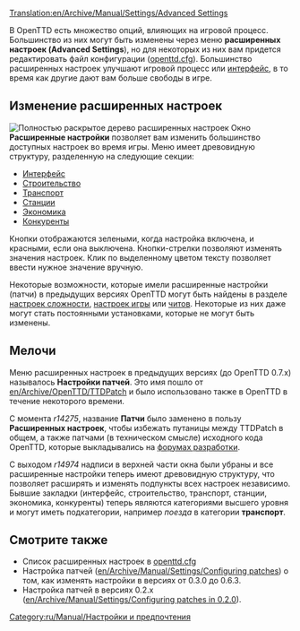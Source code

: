 [[Translation:en/Archive/Manual/Settings/Advanced Settings]]
{{ru/Необходимо сделать|Поправить ссылки после перевода соответствующих страниц.}}
{{ru/Внимание| Информация на этой странице относится к версии 0.7.x и выше. Смотрите настройку патчей ([[en/Archive/Manual/Settings/Configuring patches]]) если используете версию 0.6.x или более раннюю.}}
{{ru/Manual/Оглавление}}

В OpenTTD есть множество опций, влияющих на игровой процесс. Большинство из них могут быть изменены через меню '''расширенных настроек (Advanced Settings'''), но для некоторых из них вам придется редактировать файл конфигурации ([[ru/Archive/Manual/Settings/Openttd.cfg|openttd.cfg]]). Большинство расширенных настроек улучшают игровой процесс или [[ru/Manual/Интерфейс игры|интерфейс]], в то время как другие дают вам больше свободы в игре.

==Изменение расширенных настроек==
[[File:ru/Archive/Manual/Settings/Advanced options full.png|thumb|left|Полностью раскрытое дерево расширенных настроек]]
{{ru/Archive/Manual/Settings/Расширенные настройки}}
Окно '''Расширенные настройки''' позволяет вам изменить большинство доступных настроек во время игры. Меню имеет древовидную структуру, разделенную на следующие секции:

*[[ru/Archive/Manual/Settings/Расширенные настройки/Интерфейс|Интерфейс]]
*[[ru/Archive/Manual/Settings/Расширенные настройки/Строительство|Строительство]]
*[[ru/Archive/Manual/Settings/Расширенные настройки/Транспорт|Транспорт]]
*[[ru/Archive/Manual/Settings/Расширенные настройки/Станции|Станции]]
*[[ru/Archive/Manual/Settings/Расширенные настройки/Экономика|Экономика]]
*[[ru/Archive/Manual/Settings/Расширенные настройки/Конкуренты|Конкуренты]]

Кнопки отображаются зелеными, когда настройка включена, и красными, если она выключена. Кнопки-стрелки позволяют изменять значения настроек. Клик по выделенному цветом тексту позволяет ввести нужное значение вручную.

Некоторые возможности, которые имели расширенные настройки (патчи) в предыдущих версиях OpenTTD могут быть найдены в разделе [[ru/Archive/Manual/Settings/Сложность|настроек сложности]], [[ru/Manual/Окно настроек игры|настроек игры]] или [[ru/Manual/Чит-коды|читов]]. Некоторые из них даже могут стать постоянными установками, которые не могут быть изменены.


{{en/-}}

==Мелочи==
Меню расширенных настроек в предыдущих версиях (до OpenTTD 0.7.x) называлось '''Настройки патчей'''. Это имя пошло от [[en/Archive/OpenTTD/TTDPatch]] и было использовано также в OpenTTD в течение некоторого времени.

С момента ''r14275'', название '''Патчи''' было заменено в пользу '''Расширенных настроек''', чтобы избежать путаницы между TTDPatch в общем, а также патчами (в техническом смысле) исходного кода OpenTTD, которые выкладывались на [http://www.tt-forums.net/viewforum.php?f=33 форумах разработки].

С выходом ''r14974'' надписи в верхней части окна были убраны и все расширенные настройки теперь имеют древовидную структуру, что позволяет расширять и изменять подпункты всех настроек независимо. Бывшие закладки (интерфейс, строительство, транспорт, станции, экономика, конкуренты) теперь являются категориями высшего уровня и могут иметь подкатегории, например ''поезда'' в категории '''транспорт'''.


==Смотрите также==
*Список расширенных настроек в [[ru/Archive/Manual/Settings/Openttd.cfg|openttd.cfg]]
*Настройка патчей ([[en/Archive/Manual/Settings/Configuring patches]]) о том, как изменять настройки в версиях от 0.3.0 до 0.6.3.
*Настройка патчей в версиях 0.2.x ([[en/Archive/Manual/Settings/Configuring patches in 0.2.0]]).

[[Category:ru/Manual/Настройки и предпочтения]]
